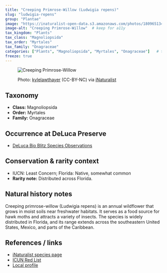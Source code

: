 ```yaml
---
title: "Creeping Primrose-Willow (Ludwigia repens)"
slug: "ludwigia-repens"
group: "Plantae"
image: "https://inaturalist-open-data.s3.amazonaws.com/photos/180965134/large.jpg"       # keep for thumbnails
image-alt: "Creeping Primrose-Willow"  # keep for a11y
tax_kingdom: "Plants"
tax_class: "Magnoliopsida"
tax_order: "Myrtales"
tax_family: "Onagraceae"
categories: ["Plants", "Magnoliopsida", "Myrtales", "Onagraceae"]   # these drive the chips + filtering
freeze: true
---
```


<figure class="species-figure">

<img src="https://inaturalist-open-data.s3.amazonaws.com/photos/180965134/large.jpg" alt="Creeping Primrose-Willow" class="species-photo"/>

<figcaption class="photo-credit">

Photo: <a href="https://www.inaturalist.org/people/kylelawthayer">kylelawthayer</a> (CC-BY-NC) via <a href="https://www.inaturalist.org/observations/107581024">iNaturalist</a>

</figcaption>

</figure>

## Taxonomy

-   **Class:** Magnoliopsida
-   **Order:** Myrtales
-   **Family:** Onagraceae

## Occurrence at DeLuca Preserve

-   [DeLuca Bio Blitz Species Observations](https://www.inaturalist.org/observations?project_id=annual-uf-ifas-deluca-bioblitz-data&taxon_id=77841)

## Conservation & rarity context

-   IUCN: Least Concern; Florida: Native, somewhat common
-   **Rarity note:** Distributed across Florida.

## Natural history notes

Creeping primrose-willow (Ludwigia repens) is an annual wildflower that grows in moist soils near freshwater habitats. It serves as a food source for hawk moths and attracts a variety of insects. The species is widely distributed in Florida, and its range extends across the southeastern United States, Mexico, and parts of the Caribbean.

## References / links

-   [iNaturalist species page](https://www.inaturalist.org/taxa/77841-Ludwigia-repens)
-   [ICUN Red List](https://www.iucnredlist.org/species/66834710/192133702)
-   [Local profile](https://www.fnps.org/plant/ludwigia-repens)
